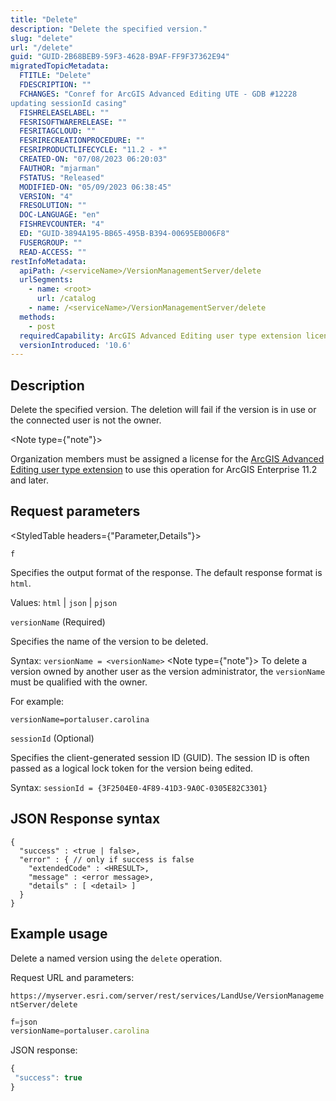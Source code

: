```yaml
---
title: "Delete"
description: "Delete the specified version."
slug: "delete"
url: "/delete"
guid: "GUID-2B68BEB9-59F3-4628-B9AF-FF9F37362E94"
migratedTopicMetadata:
  FTITLE: "Delete"
  FDESCRIPTION: ""
  FCHANGES: "Conref for ArcGIS Advanced Editing UTE - GDB #12228
updating sessionId casing"
  FISHRELEASELABEL: ""
  FESRISOFTWARERELEASE: ""
  FESRITAGCLOUD: ""
  FESRIRECREATIONPROCEDURE: ""
  FESRIPRODUCTLIFECYCLE: "11.2 - *"
  CREATED-ON: "07/08/2023 06:20:03"
  FAUTHOR: "mjarman"
  FSTATUS: "Released"
  MODIFIED-ON: "05/09/2023 06:38:45"
  VERSION: "4"
  FRESOLUTION: ""
  DOC-LANGUAGE: "en"
  FISHREVCOUNTER: "4"
  ED: "GUID-3894A195-BB65-495B-B394-00695EB006F8"
  FUSERGROUP: ""
  READ-ACCESS: ""
restInfoMetadata:
  apiPath: /<serviceName>/VersionManagementServer/delete
  urlSegments:
    - name: <root>
      url: /catalog
    - name: /<serviceName>/VersionManagementServer/delete
  methods:
    - post
  requiredCapability: ArcGIS Advanced Editing user type extension license
  versionIntroduced: '10.6'
---
```


## Description

Delete the specified version. The deletion will fail if the version is in use or the connected user is not the owner.

<Note type={"note"}>

Organization members must be assigned a license for the [ArcGIS Advanced Editing user type extension](https://enterprise.arcgis.com/en/portal/latest/administer/windows/license-user-type-extensions.htm#ESRI_SECTION1_B75DA80066744473AD5DD1312734654A) to use this operation for ArcGIS Enterprise 11.2 and later.

</Note>

##  Request parameters 

<StyledTable headers={"Parameter,Details"}>

<StyledTableRow>

<StyledTableCell cellStyle="markdown">

`f` 

</StyledTableCell>

<StyledTableCell cellStyle="markdown">

Specifies the output format of the response. The default response format is `html`.

Values: `html` | `json` | `pjson`

</StyledTableCell>

</StyledTableRow>

<StyledTableRow>

<StyledTableCell cellStyle="markdown">

`versionName`
(Required)

</StyledTableCell>

<StyledTableCell cellStyle="markdown">

Specifies the name of the version to be deleted.

Syntax: `versionName = <versionName>` 
<Note type={"note"}>
To delete a version owned by another user as the version administrator, the `versionName` must be qualified with the owner. 

For example: 
```other
versionName=portaluser.carolina
```
</Note>
</StyledTableCell>

</StyledTableRow>

<StyledTableRow>

<StyledTableCell cellStyle="markdown">

`sessionId`
 (Optional)

</StyledTableCell>

<StyledTableCell cellStyle="markdown">

Specifies the client-generated session ID (GUID). The session ID is often passed as a logical lock token for the version being edited.

Syntax: `sessionId = {3F2504E0-4F89-41D3-9A0C-0305E82C3301}` 

</StyledTableCell>

</StyledTableRow>

</StyledTable>

## JSON Response syntax

```other
{
  "success" : <true | false>,
  "error" : { // only if success is false
    "extendedCode" : <HRESULT>,
    "message" : <error message>,
    "details" : [ <detail> ]
  }
}

```

 

## Example usage

Delete a named version using the `delete`  operation.

Request URL and parameters:

`https://myserver.esri.com/server/rest/services/LandUse/VersionManagementServer/delete` 

```javascript
f=json
versionName=portaluser.carolina

```

 

JSON response:

```javascript
{
 "success": true
}
```

 
